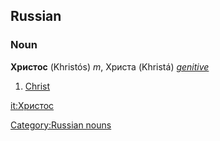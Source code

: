 ==Russian==
[[Category:Russian nouns]]
===Noun===
'''Христос''' (Khristós) ''m'', Христа (Khristá) ''[[genitive case|genitive]]''

#[[Christ]]

[[it:Христос]]